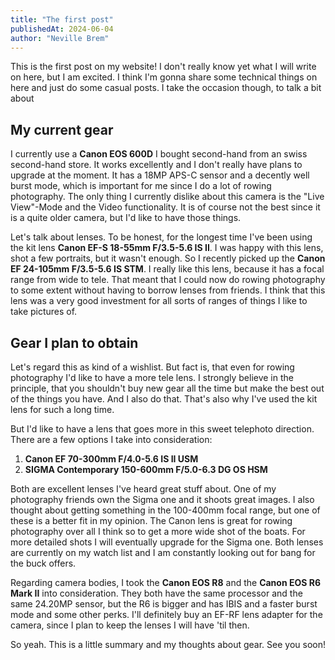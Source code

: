 ```yaml
---
title: "The first post"
publishedAt: 2024-06-04
author: "Neville Brem"
---
```



<ImageCaption
  description="The Dutch women's quadruple sculls in Lucerne"
  image={NL_W4x}
/>

This is the first post on my website! I don't really know yet what I will write on here, but I am excited.
I think I'm gonna share some technical things on here and just do some casual posts.
I take the occasion though, to talk a bit about

## My current gear

I currently use a **Canon EOS 600D** I bought second-hand from an swiss second-hand store. It works excellently and I don't really have plans to upgrade at the moment. It has a 18MP APS-C sensor and a decently well burst mode, which is important for me since I do a lot of rowing photography. The only thing I currently dislike about this camera is the "Live View"-Mode and the Video functionality. It is of course not the best since it is a quite older camera, but
I'd like to have those things.

Let's talk about lenses. To be honest, for the longest time I've been using the kit lens **Canon EF-S 18-55mm F/3.5-5.6 IS II**. I was happy with this lens, shot a few portraits, but it wasn't enough. So I recently picked up the **Canon EF 24-105mm F/3.5-5.6 IS STM**. I really like this lens, because it has a focal range from wide to tele. That meant that I could now do rowing photography to some extent without having to borrow lenses from friends. I think that this lens was a very good investment for all sorts of ranges of things I like to take pictures of.

## Gear I plan to obtain

Let's regard this as kind of a wishlist. But fact is, that even for rowing photography I'd like to have a more tele lens. I strongly believe in the principle, that you shouldn't buy new gear all the time but make the best out of the things you have. And I also do that. That's also why I've used the kit lens for such a long time.

But I'd like to have a lens that goes more in this sweet telephoto direction. There are a few options I take into consideration:

1. **Canon EF 70-300mm F/4.0-5.6 IS II USM**
2. **SIGMA Contemporary 150-600mm F/5.0-6.3 DG OS HSM**

Both are excellent lenses I've heard great stuff about. One of my photography friends own the Sigma one and it shoots great images. I also thought about getting something in the 100-400mm focal range, but one of these is a better fit in my opinion.
The Canon lens is great for rowing photography over all I think so to get a more wide shot of the boats. For more detailed shots I will eventually upgrade for the Sigma one. Both lenses are currently on my watch list and I am constantly looking out for bang for the buck offers.

Regarding camera bodies, I took the **Canon EOS R8** and the **Canon EOS R6 Mark II** into consideration. They both have the same processor and the same 24.20MP sensor, but the R6 is bigger and has IBIS and a faster burst mode and some other perks. I'll definitely buy an EF-RF lens adapter for the camera, since I plan to keep the lenses I will have 'til then.

So yeah. This is a little summary and my thoughts about gear. See you soon!
